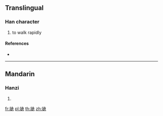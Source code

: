 {{character info/new}}
==Translingual==

===Han character===
{{Han char|rn=90|rad=爿|as=10|sn=14|four=28267|canj=VMOIR}}

# to walk rapidly

====References====
* {{Han ref|kx=0692.180|dkj=19792|dj=1105.080|hdz=42378.100|uh=7244|ud=29252|bh=E2C5|bd=58053}}

----

==Mandarin==

===Hanzi===
{{cmn-hanzi|pin=[[qiāng]] ([[qiang1]])|wg=ch'iang<sup>1</sup>}}

# {{defn|lang=cmn|sort=爿10}}

[[fr:牄]]
[[pl:牄]]
[[th:牄]]
[[zh:牄]]